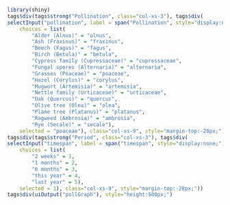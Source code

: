 ```r
library(shiny)
tags$div(tags$strong("Pollination", class="col-xs-3"), tags$div(
selectInput("pollination", label = span("Pollination", style="display:none;"), 
    choices = list(
        "Alder (Alnus)" = "alnus", 
        "Ash (Fraxinus)" = "fraxinus",
        "Beech (Fagus)" = "fagus",
        "Birch (Betula)" = "betula",
        "Cypress family (Cupressaceae)" = "cupressaceae",
        "Fungal spores (Alternaria)" = "alternaria",
        "Grasses (Poaceae)" = "poaceae",
        "Hazel (Corylus)" = "corylus",
        "Mugwort (Artemisia)" = "artemisia",
        "Nettle family (Urticaceae)" = "urticaceae",
        "Oak (Quercus)" = "quercus",
        "Olive tree (Olea)" = "olea",
        "Plane tree (Platanus)" = "platanus",
        "Ragweed (Ambrosia)" = "ambrosia",
        "Rye (Secale)" = "secale"), 
    selected = "poaceae"), class="col-xs-9", style="margin-top:-28px;"))
tags$div(tags$strong("Period", class="col-xs-3"), tags$div(
selectInput("timespan", label = span("timespan", style="display:none;"), 
    choices = list(
        "2 weeks" = 1,
        "1 months" = 2,
        "6 months" = 3,
        "this year" = 4,
        "last year" = 5),
    selected = 1), class="col-xs-9", style="margin-top:-28px;"))
tags$div(uiOutput("pollGraph"), style="height:500px;")
```